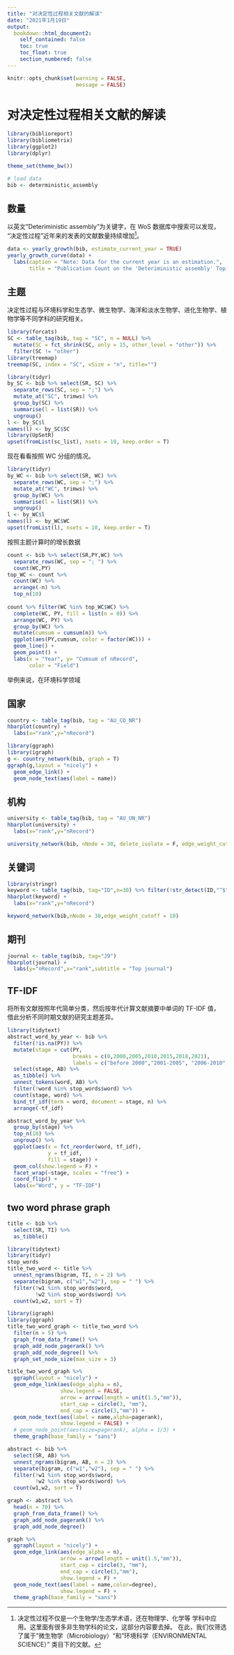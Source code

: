 ```yaml
---
title: "对决定性过程相关文献的解读"
date: "2021年1月19日"
output:
  bookdown::html_document2:
    self_contained: false
    toc: true
    toc_float: true
    section_numbered: false
---
```


```r
knitr::opts_chunk$set(warning = FALSE,
                      message = FALSE)

```

# 对决定性过程相关文献的解读

```r
library(biblioreport)
library(bibliometrix)
library(ggplot2)
library(dplyr)

theme_set(theme_bw())

# load data
bib <- deterministic_assembly

```

## 数量

以英文"Deteriministic assembly"为关键字，在 WoS 数据库中搜索可以发现，
"决定性过程"近年来的发表的文献数量持续增加[^1]。

[^1]: 决定性过程不仅是一个生物学/生态学术语，还在物理学、化学等
    学科中应用。这里面有很多非生物学科的论文，这部分内容要去掉。
    在此，我们仅筛选了属于"微生物学（Microbiology）"和"环境科学（ENVIRONMENTAL
    SCIENCE）" 类目下的文献。

```r
data <- yearly_growth(bib, estimate_current_year = TRUE)
yearly_growth_curve(data) +
  labs(caption = "Note: Data for the current year is an estimation.",
       title = "Publication Count on the 'Deteriministic assembly' Topic")
```

## 主题

决定性过程与环境科学和生态学、微生物学、海洋和淡水生物学、进化生物学、植物学等不同学科的研究相关。

```r
library(forcats)
SC <- table_tag(bib, tag = "SC", n = NULL) %>%
  mutate(SC = fct_shrink(SC, only = 15, other_level = "other")) %>%
  filter(SC != "other")
library(treemap)
treemap(SC, index = "SC", vSize = "n", title="")
```

```r
library(tidyr)
by_SC <- bib %>% select(SR, SC) %>% 
  separate_rows(SC, sep = ";") %>% 
  mutate_at("SC", trimws) %>% 
  group_by(SC) %>% 
  summarise(l = list(SR)) %>%
  ungroup()
l <- by_SC$l
names(l) <- by_SC$SC
library(UpSetR)
upset(fromList(sc_list), nsets = 10, keep.order = T)
```

现在看看按照 WC 分组的情况。

```r
library(tidyr)
by_WC <- bib %>% select(SR, WC) %>% 
  separate_rows(WC, sep = ";") %>% 
  mutate_at("WC", trimws) %>% 
  group_by(WC) %>% 
  summarise(l = list(SR)) %>%
  ungroup()
l <- by_WC$l
names(l) <- by_WC$WC
upset(fromList(l), nsets = 10, keep.order = T)
```

按照主题计算时的增长数据

```r
count <- bib %>% select(SR,PY,WC) %>%
  separate_rows(WC, sep = "; ") %>%
  count(WC,PY)
top_WC <- count %>%
  count(WC) %>%
  arrange(-n) %>%
  top_n(10)
  
count %>% filter(WC %in% top_WC$WC) %>%
  complete(WC, PY, fill = list(n = 0)) %>%
  arrange(WC, PY) %>%
  group_by(WC) %>%
  mutate(cumsum = cumsum(n)) %>%
  ggplot(aes(PY,cumsum, color = factor(WC))) +
  geom_line() +
  geom_point() +
  labs(x = "Year", y= "Cumsum of nRecord",
       color = "Field")
```

举例来说，在环境科学领域

## 国家

```r
country <- table_tag(bib, tag = "AU_CO_NR")
hbarplot(country) +
  labs(x="rank",y="nRecord")
```

```r
library(ggraph)
library(igraph)
g <- country_network(bib, graph = T)
ggraph(g,layout = "nicely") +
  geom_edge_link() +
  geom_node_text(aes(label = name))
```

## 机构

```r
university <- table_tag(bib, tag = "AU_UN_NR")
hbarplot(university) +
  labs(x="rank",y="nRecord")
```

```r
university_network(bib, nNode = 30, delete_isolate = F, edge_weight_cutoff = 2)
```

## 关键词

```r
library(stringr)
keyword <- table_tag(bib, tag="ID",n=30) %>% filter(!str_detect(ID,"^$"))
hbarplot(keyword) +
  labs(x="rank",y="nRecord")
```

```r
keyword_network(bib,nNode = 30,edge_weight_cutoff = 10)
```

## 期刊

```r
journal <- table_tag(bib, tag="J9")
hbarplot(journal) +
  labs(y="nRecord",x="rank",subtitle = "Top journal")
```

## TF-IDF

将所有文献按照年代简单分类，然后按年代计算文献摘要中单词的 TF-IDF 值，
借此分析不同时期文献的研究主题差异。

```r
library(tidytext)
abstract_word_by_year <- bib %>%
  filter(!is.na(PY)) %>%
  mutate(stage = cut(PY, 
                     breaks = c(0,2000,2005,2010,2015,2018,2021),
                     labels = c("before 2000","2001-2005", "2006-2010","2011-2015","2016-2018","2019-2021"))) %>%
  select(stage, AB) %>%
  as_tibble() %>%
  unnest_tokens(word, AB) %>%
  filter(!word %in% stop_words$word) %>%
  count(stage, word) %>%
  bind_tf_idf(term = word, document = stage, n) %>%
  arrange(-tf_idf)
```

```r
abstract_word_by_year %>%
  group_by(stage) %>%
  top_n(10) %>% 
  ungroup() %>%
  ggplot(aes(x = fct_reorder(word, tf_idf),
             y = tf_idf,
             fill = stage)) +
  geom_col(show.legend = F) +
  facet_wrap(~stage, scales = "free") +
  coord_flip() +
  labs(x="Word", y = "TF-IDF")
```

## two word phrase graph

```r
title <- bib %>%
  select(SR, TI) %>%
  as_tibble()

library(tidytext)
library(tidyr)
stop_words
title_two_word <- title %>% 
  unnest_ngrams(bigram, TI, n = 2) %>%
  separate(bigram, c("w1","w2"), sep = " ") %>%
  filter(!w1 %in% stop_words$word,
         !w2 %in% stop_words$word) %>%
  count(w1,w2, sort = T)

```

```r
library(igraph)
library(ggraph)
title_two_word_graph <- title_two_word %>%
  filter(n > 5) %>%
  graph_from_data_frame() %>%
  graph_add_node_pagerank() %>%
  graph_add_node_degree() %>%
  graph_set_node_size(max_size = 3)

title_two_word_graph %>%
  ggraph(layout = "nicely") +
  geom_edge_link(aes(edge_alpha = n),
                 show.legend = FALSE,
                 arrow = arrow(length = unit(1.5,"mm")),
                 start_cap = circle(3, "mm"),
                 end_cap = circle(3,"mm")) +
  geom_node_text(aes(label = name,alpha=pagerank),
                 show.legend = FALSE) +
  # geom_node_point(aes(size=pagerank), alpha = 1/3) +
  theme_graph(base_family = "sans")

```

```r
abstract <- bib %>%
  select(SR, AB) %>%
  unnest_ngrams(bigram, AB, n = 2) %>%
  separate(bigram, c("w1","w2"), sep = " ") %>%
  filter(!w1 %in% stop_words$word,
         !w2 %in% stop_words$word) %>%
  count(w1,w2, sort = T)

graph <- abstract %>%
  head(n = 70) %>%
  graph_from_data_frame() %>%
  graph_add_node_pagerank() %>%
  graph_add_node_degree()

graph %>%
  ggraph(layout = "nicely") +
  geom_edge_link(aes(edge_alpha = n),
                 arrow = arrow(length = unit(1.5,"mm")),
                 start_cap = circle(3, "mm"),
                 end_cap = circle(3,"mm"),
                 show.legend = F) +
  geom_node_text(aes(label = name,color=degree),
                 show.legend = F) +
  theme_graph(base_family = "sans")
```
